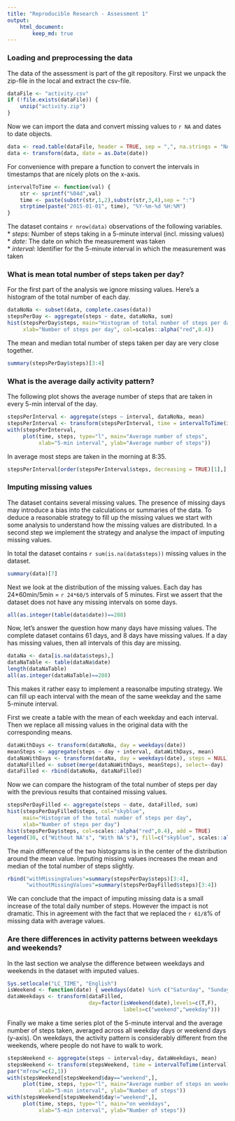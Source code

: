 ```yaml
---
title: "Reproducible Research - Assessment 1"
output:
    html_document:
        keep_md: true
---
```


### Loading and preprocessing the data
The data of the assessment is part of the git repository. First we unpack the
zip-file in the local and extract the csv-file.
```r
dataFile <- "activity.csv"
if (!file.exists(dataFile)) {
    unzip("activity.zip")
}
```

Now we can import the data and convert missing values to `r NA` and dates to date objects.
```r
data <- read.table(dataFile, header = TRUE, sep = ",", na.strings = "NA")
data <- transform(data, date = as.Date(date))
```

For convenience with prepare a function to convert the intervals in timestamps
that are nicely plots on the x-axis.
```r
intervalToTime <- function(val) {
    str <- sprintf("%04d",val)
    time <- paste(substr(str,1,2),substr(str,3,4),sep = ":")
    strptime(paste("2015-01-01", time), "%Y-%m-%d %H:%M")
}
```

The dataset contains `r nrow(data)` observations of the following variables.  
* *steps*: Number of steps taking in a 5-minute interval (incl. missing values)  
* *date*: The date on which the measurement was taken  
* *interval*: Identifier for the 5-minute interval in which the measurement was taken  

### What is mean total number of steps taken per day?

For the first part of the analysis we ignore missing values. Here's a histogram of the total number of each day.
```r
dataNoNa <- subset(data, complete.cases(data))
stepsPerDay <- aggregate(steps ~ date, dataNoNa, sum)
hist(stepsPerDay$steps, main="Histogram of total number of steps per day",
     xlab="Number of steps per day", col=scales::alpha("red",0.4))
```

The mean and median total number of steps taken per day are very close together.
```r
summary(stepsPerDay$steps)[3:4]

```

### What is the average daily activity pattern?
The following plot shows the average number of steps that are taken in every 5-min interval of the day.
```r
stepsPerInterval <- aggregate(steps ~ interval, dataNoNa, mean)
stepsPerInterval <- transform(stepsPerInterval, time = intervalToTime(interval))
with(stepsPerInterval,
     plot(time, steps, type="l", main="Average number of steps",
          xlab="5-min interval", ylab="Average number of steps"))
```

In average most steps are taken in the morning at 8:35.
```r
stepsPerInterval[order(stepsPerInterval$steps, decreasing = TRUE)[1],]
```

### Imputing missing values
The dataset contains several missing values. The presence of missing days may introduce a bias into the calculations or summaries of the data. To deduce a reasonable
strategy to fill up the missing values we start with some analysis to understand
how the missing values are distributed. In a second step we implement the strategy
and analyse the impact of imputing missing values.

In total the dataset contains `r sum(is.na(data$steps))` missing values in the dataset.
```r
summary(data)[7]
```

Next we look at the distribution of the missing values. Each day has
24*60min/5min = `r 24*60/5` intervals of 5 minutes. First we assert that the dataset
does not have any missing intervals on some days.
```r
all(as.integer(table(data$date))==288)
```

Now, let's answer the question how many days have missing values. The complete dataset contains 61 days, and 8 days have missing values. If a day has missing values, then all intervals of this day are missing.
```r
dataNa <- data[is.na(data$steps),]
dataNaTable <- table(dataNa$date)
length(dataNaTable)
all(as.integer(dataNaTable)==288)
```

This makes it rather easy to implement a reasonalbe imputing strategy. We can fill up each interval with the mean of the same weekday and the same 5-minute interval.

First we create a table with the mean of each weekday and each interval. Then we replace all missing values in the original data with the corresponding means.
```r
dataWithDays <- transform(dataNoNa, day = weekdays(date))
meanSteps <- aggregate(steps ~ day + interval, dataWithDays, mean)
dataNaWithDays <- transform(dataNa, day = weekdays(date), steps = NULL)
dataNaFilled <- subset(merge(dataNaWithDays, meanSteps), select=-day)
dataFilled <- rbind(dataNoNa, dataNaFilled)
```

Now we can compare the histogram of the total number of steps per day with the previous results that contained missing values.
```r
stepsPerDayFilled <- aggregate(steps ~ date, dataFilled, sum)
hist(stepsPerDayFilled$steps, col="skyblue",
     main="Histogram of the total number of steps per day",
     xlab="Number of steps per day")
hist(stepsPerDay$steps, col=scales::alpha("red",0.4), add = TRUE)
legend(30, c("Without NA's", "With NA's"), fill=c("skyblue", scales::alpha("red",0.4)))
```

The main difference of the two histograms is in the center of the distribution around the mean value. Imputing missing values increases the mean and median of the total number of steps slightly.
```r
rbind("withMissingValues"=summary(stepsPerDay$steps)[3:4],
      "withoutMissingValues"=summary(stepsPerDayFilled$steps)[3:4])

```

We can conclude that the impact of imputing missing data is a small increase of the total daily number of steps. However the impact is not dramatic. This in agreement with the fact that we replaced the `r 61/8`% of missing data with average values.

### Are there differences in activity patterns between weekdays and weekends?
In the last section we analyse the difference between weekdays and weekends in the dataset with imputed values.
```r
Sys.setlocale("LC_TIME", "English")
isWeekend <- function(date) { weekdays(date) %in% c("Saturday", "Sunday")}
dataWeekdays <- transform(dataFilled,
                          day=factor(isWeekend(date),levels=c(T,F),
                                     labels=c("weekend","weekday")))
```

Finally we make a time series plot of the 5-minute interval and the average number of steps taken, averaged across all weekday days or weekend days (y-axis). On weekdays, the activity pattern is considerably different from the weekends, where people do not have to walk to work.
```r
stepsWeekend <- aggregate(steps ~ interval+day, dataWeekdays, mean)
stepsWeekend <- transform(stepsWeekend, time = intervalToTime(interval))
par("mfrow"=c(2,1))
with(stepsWeekend[stepsWeekend$day=="weekend",],
     plot(time, steps, type="l", main="Average number of steps on weekend",
          xlab="5-min interval", ylab="Number of steps"))
with(stepsWeekend[stepsWeekend$day!="weekend",],
     plot(time, steps, type="l", main="on weekdays",
          xlab="5-min interval", ylab="Number of steps"))
```